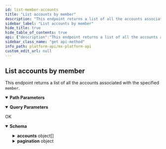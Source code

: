 ```yaml
---
id: list-member-accounts
title: "List accounts by member"
description: "This endpoint returns a list of all the accounts associated with the specified `member`."
sidebar_label: "List accounts by member"
hide_title: true
hide_table_of_contents: true
api: {"description":"This endpoint returns a list of all the accounts associated with the specified `member`.","operationId":"listMemberAccounts","parameters":[{"description":"List only accounts whose member is managed by the user.","example":true,"in":"query","name":"member_is_managed_by_user","schema":{"type":"boolean"}},{"description":"Specify current page.","example":1,"in":"query","name":"page","schema":{"type":"integer"}},{"description":"Specify records per page.","example":10,"in":"query","name":"records_per_page","schema":{"type":"integer"}},{"description":"The unique id for a `user`.","example":"USR-fa7537f3-48aa-a683-a02a-b18940482f54","in":"path","name":"user_guid","required":true,"schema":{"type":"string"}},{"description":"The unique id for a `member`.","example":"MBR-7c6f361b-e582-15b6-60c0-358f12466b4b","in":"path","name":"member_guid","required":true,"schema":{"type":"string"}}],"responses":{"200":{"content":{"application/vnd.mx.api.v1+json":{"schema":{"properties":{"accounts":{"items":{"properties":{"account_number":{"example":"5366","nullable":true,"type":"string"},"apr":{"example":1,"nullable":true,"type":"number"},"apy":{"example":1,"nullable":true,"type":"number"},"available_balance":{"example":1000,"nullable":true,"type":"number"},"available_credit":{"example":1000,"nullable":true,"type":"number"},"balance":{"example":1000,"nullable":true,"type":"number"},"cash_balance":{"example":1000,"nullable":true,"type":"number"},"cash_surrender_value":{"example":1000,"nullable":true,"type":"number"},"created_at":{"example":"2016-10-13T17:57:37.000Z","nullable":true,"type":"string"},"credit_limit":{"example":100,"nullable":true,"type":"number"},"currency_code":{"example":"USD","nullable":true,"type":"string"},"day_payment_is_due":{"example":20,"nullable":true,"type":"integer"},"death_benefit":{"example":1000,"nullable":true,"type":"integer"},"guid":{"example":"ACT-06d7f44b-caae-0f6e-1384-01f52e75dcb1","nullable":true,"type":"string"},"holdings_value":{"example":1000,"nullable":true,"type":"number"},"id":{"example":"1040434698","nullable":true,"type":"string"},"imported_at":{"example":"2015-10-13T17:57:37.000Z","nullable":true,"type":"string"},"institution_code":{"example":"chase","nullable":true,"type":"string"},"insured_name":{"example":"Frodo Baggins","nullable":true,"type":"string"},"interest_rate":{"example":1,"nullable":true,"type":"number"},"is_closed":{"example":false,"nullable":true,"type":"boolean"},"is_hidden":{"example":false,"nullable":true,"type":"boolean"},"last_payment":{"example":100,"nullable":true,"type":"number"},"last_payment_at":{"example":"2015-10-13T17:57:37.000Z","nullable":true,"type":"string"},"loan_amount":{"example":1000,"nullable":true,"type":"number"},"matures_on":{"example":"2015-10-13T17:57:37.000Z","nullable":true,"type":"string"},"member_guid":{"example":"MBR-7c6f361b-e582-15b6-60c0-358f12466b4b","nullable":true,"type":"string"},"member_id":{"example":"member123","nullable":true,"type":"string"},"member_is_managed_by_user":{"example":false,"nullable":true,"type":"boolean"},"metadata":{"example":"some metadata","nullable":true,"type":"string"},"minimum_balance":{"example":100,"nullable":true,"type":"number"},"minimum_payment":{"example":10,"nullable":true,"type":"number"},"name":{"example":"Test account 2","nullable":true,"type":"string"},"nickname":{"example":"My Checking","nullable":true,"type":"string"},"original_balance":{"example":10,"nullable":true,"type":"number"},"pay_out_amount":{"example":10,"nullable":true,"type":"number"},"payment_due_at":{"example":"2015-10-13T17:57:37.000Z","nullable":true,"type":"string"},"payoff_balance":{"example":10,"nullable":true,"type":"number"},"premium_amount":{"example":1,"nullable":true,"type":"number"},"routing_number":{"example":"68899990000000","nullable":true,"type":"string"},"started_on":{"example":"2015-10-13T17:57:37.000Z","nullable":true,"type":"string"},"subtype":{"example":"NONE","nullable":true,"type":"string"},"total_account_value":{"example":1,"nullable":true,"type":"number"},"type":{"example":"SAVINGS","nullable":true,"type":"string"},"updated_at":{"example":"2016-10-13T18:08:00.000Z","nullable":true,"type":"string"},"user_guid":{"example":"USR-fa7537f3-48aa-a683-a02a-b18940482f54","nullable":true,"type":"string"},"user_id":{"example":"user123","nullable":true,"type":"string"}},"type":"object"},"type":"array"},"pagination":{"properties":{"current_page":{"example":1,"type":"integer"},"per_page":{"example":25,"type":"integer"},"total_entries":{"example":1,"type":"integer"},"total_pages":{"example":1,"type":"integer"}},"type":"object"}},"type":"object"}}},"description":"OK"}},"tags":["users"],"method":"get","path":"/users/{user_guid}/members/{member_guid}/accounts","servers":[{"url":"https://api.mx.com"},{"url":"https://int-api.mx.com"}],"security":[{"basicAuth":[]}],"securitySchemes":{"basicAuth":{"scheme":"basic","type":"http"}},"info":{"contact":{"name":"MX Platform API","url":"https://www.mx.com/products/platform-api"},"description":"The MX Platform API is a powerful, fully-featured API designed to make aggregating and enhancing financial data easy and reliable. It can seamlessly connect your app or website to tens of thousands of financial institutions.","title":"MX Platform API","version":"0.1.0"},"postman":{"name":"List accounts by member","description":{"content":"This endpoint returns a list of all the accounts associated with the specified `member`.","type":"text/plain"},"url":{"path":["users",":user_guid","members",":member_guid","accounts"],"host":["{{baseUrl}}"],"query":[{"disabled":false,"description":{"content":"List only accounts whose member is managed by the user.","type":"text/plain"},"key":"member_is_managed_by_user","value":""},{"disabled":false,"description":{"content":"Specify current page.","type":"text/plain"},"key":"page","value":""},{"disabled":false,"description":{"content":"Specify records per page.","type":"text/plain"},"key":"records_per_page","value":""}],"variable":[{"disabled":false,"description":{"content":"(Required) The unique id for a `user`.","type":"text/plain"},"type":"any","value":"","key":"user_guid"},{"disabled":false,"description":{"content":"(Required) The unique id for a `member`.","type":"text/plain"},"type":"any","value":"","key":"member_guid"}]},"header":[{"key":"Accept","value":"application/vnd.mx.api.v1+json"}],"method":"GET"}}
sidebar_class_name: "get api-method"
info_path: platform-api/mx-platform-api
custom_edit_url: null
---
```



## List accounts by member



This endpoint returns a list of all the accounts associated with the specified `member`.

<details style={{"marginBottom":"1rem"}} data-collapsed={false} open={true}><summary style={{}}><strong>Path Parameters</strong></summary><div><ul><ParamsItem className={"paramsItem"} param={{"description":"The unique id for a `user`.","example":"USR-fa7537f3-48aa-a683-a02a-b18940482f54","in":"path","name":"user_guid","required":true,"schema":{"type":"string"}}}></ParamsItem><ParamsItem className={"paramsItem"} param={{"description":"The unique id for a `member`.","example":"MBR-7c6f361b-e582-15b6-60c0-358f12466b4b","in":"path","name":"member_guid","required":true,"schema":{"type":"string"}}}></ParamsItem></ul></div></details><details style={{"marginBottom":"1rem"}} data-collapsed={false} open={true}><summary style={{}}><strong>Query Parameters</strong></summary><div><ul><ParamsItem className={"paramsItem"} param={{"description":"List only accounts whose member is managed by the user.","example":true,"in":"query","name":"member_is_managed_by_user","schema":{"type":"boolean"}}}></ParamsItem><ParamsItem className={"paramsItem"} param={{"description":"Specify current page.","example":1,"in":"query","name":"page","schema":{"type":"integer"}}}></ParamsItem><ParamsItem className={"paramsItem"} param={{"description":"Specify records per page.","example":10,"in":"query","name":"records_per_page","schema":{"type":"integer"}}}></ParamsItem></ul></div></details><div><ApiTabs><TabItem label={"200"} value={"200"}><div>

OK

</div><div><MimeTabs schemaType={"response"}><TabItem label={"application/vnd.mx.api.v1+json"} value={"application/vnd.mx.api.v1+json"}><SchemaTabs><TabItem label={"Schema"} value={"Schema"}><details style={{}} data-collapsed={false} open={true}><summary style={{"textAlign":"left"}}><strong>Schema</strong></summary><div style={{"textAlign":"left","marginLeft":"1rem"}}></div><ul style={{"marginLeft":"1rem"}}><SchemaItem collapsible={true} className={"schemaItem"}><details style={{}}><summary style={{}}><strong>accounts</strong><span style={{"opacity":"0.6"}}> object[]</span></summary><div style={{"marginLeft":"1rem"}}><li><div style={{"fontSize":"var(--ifm-code-font-size)","opacity":"0.6","marginLeft":"-.5rem","paddingBottom":".5rem"}}>Array [</div></li><SchemaItem collapsible={false} name={"account_number"} required={false} schemaName={"string"} qualifierMessage={undefined} schema={{"example":"5366","nullable":true,"type":"string"}}></SchemaItem><SchemaItem collapsible={false} name={"apr"} required={false} schemaName={"number"} qualifierMessage={undefined} schema={{"example":1,"nullable":true,"type":"number"}}></SchemaItem><SchemaItem collapsible={false} name={"apy"} required={false} schemaName={"number"} qualifierMessage={undefined} schema={{"example":1,"nullable":true,"type":"number"}}></SchemaItem><SchemaItem collapsible={false} name={"available_balance"} required={false} schemaName={"number"} qualifierMessage={undefined} schema={{"example":1000,"nullable":true,"type":"number"}}></SchemaItem><SchemaItem collapsible={false} name={"available_credit"} required={false} schemaName={"number"} qualifierMessage={undefined} schema={{"example":1000,"nullable":true,"type":"number"}}></SchemaItem><SchemaItem collapsible={false} name={"balance"} required={false} schemaName={"number"} qualifierMessage={undefined} schema={{"example":1000,"nullable":true,"type":"number"}}></SchemaItem><SchemaItem collapsible={false} name={"cash_balance"} required={false} schemaName={"number"} qualifierMessage={undefined} schema={{"example":1000,"nullable":true,"type":"number"}}></SchemaItem><SchemaItem collapsible={false} name={"cash_surrender_value"} required={false} schemaName={"number"} qualifierMessage={undefined} schema={{"example":1000,"nullable":true,"type":"number"}}></SchemaItem><SchemaItem collapsible={false} name={"created_at"} required={false} schemaName={"string"} qualifierMessage={undefined} schema={{"example":"2016-10-13T17:57:37.000Z","nullable":true,"type":"string"}}></SchemaItem><SchemaItem collapsible={false} name={"credit_limit"} required={false} schemaName={"number"} qualifierMessage={undefined} schema={{"example":100,"nullable":true,"type":"number"}}></SchemaItem><SchemaItem collapsible={false} name={"currency_code"} required={false} schemaName={"string"} qualifierMessage={undefined} schema={{"example":"USD","nullable":true,"type":"string"}}></SchemaItem><SchemaItem collapsible={false} name={"day_payment_is_due"} required={false} schemaName={"integer"} qualifierMessage={undefined} schema={{"example":20,"nullable":true,"type":"integer"}}></SchemaItem><SchemaItem collapsible={false} name={"death_benefit"} required={false} schemaName={"integer"} qualifierMessage={undefined} schema={{"example":1000,"nullable":true,"type":"integer"}}></SchemaItem><SchemaItem collapsible={false} name={"guid"} required={false} schemaName={"string"} qualifierMessage={undefined} schema={{"example":"ACT-06d7f44b-caae-0f6e-1384-01f52e75dcb1","nullable":true,"type":"string"}}></SchemaItem><SchemaItem collapsible={false} name={"holdings_value"} required={false} schemaName={"number"} qualifierMessage={undefined} schema={{"example":1000,"nullable":true,"type":"number"}}></SchemaItem><SchemaItem collapsible={false} name={"id"} required={false} schemaName={"string"} qualifierMessage={undefined} schema={{"example":"1040434698","nullable":true,"type":"string"}}></SchemaItem><SchemaItem collapsible={false} name={"imported_at"} required={false} schemaName={"string"} qualifierMessage={undefined} schema={{"example":"2015-10-13T17:57:37.000Z","nullable":true,"type":"string"}}></SchemaItem><SchemaItem collapsible={false} name={"institution_code"} required={false} schemaName={"string"} qualifierMessage={undefined} schema={{"example":"chase","nullable":true,"type":"string"}}></SchemaItem><SchemaItem collapsible={false} name={"insured_name"} required={false} schemaName={"string"} qualifierMessage={undefined} schema={{"example":"Frodo Baggins","nullable":true,"type":"string"}}></SchemaItem><SchemaItem collapsible={false} name={"interest_rate"} required={false} schemaName={"number"} qualifierMessage={undefined} schema={{"example":1,"nullable":true,"type":"number"}}></SchemaItem><SchemaItem collapsible={false} name={"is_closed"} required={false} schemaName={"boolean"} qualifierMessage={undefined} schema={{"example":false,"nullable":true,"type":"boolean"}}></SchemaItem><SchemaItem collapsible={false} name={"is_hidden"} required={false} schemaName={"boolean"} qualifierMessage={undefined} schema={{"example":false,"nullable":true,"type":"boolean"}}></SchemaItem><SchemaItem collapsible={false} name={"last_payment"} required={false} schemaName={"number"} qualifierMessage={undefined} schema={{"example":100,"nullable":true,"type":"number"}}></SchemaItem><SchemaItem collapsible={false} name={"last_payment_at"} required={false} schemaName={"string"} qualifierMessage={undefined} schema={{"example":"2015-10-13T17:57:37.000Z","nullable":true,"type":"string"}}></SchemaItem><SchemaItem collapsible={false} name={"loan_amount"} required={false} schemaName={"number"} qualifierMessage={undefined} schema={{"example":1000,"nullable":true,"type":"number"}}></SchemaItem><SchemaItem collapsible={false} name={"matures_on"} required={false} schemaName={"string"} qualifierMessage={undefined} schema={{"example":"2015-10-13T17:57:37.000Z","nullable":true,"type":"string"}}></SchemaItem><SchemaItem collapsible={false} name={"member_guid"} required={false} schemaName={"string"} qualifierMessage={undefined} schema={{"example":"MBR-7c6f361b-e582-15b6-60c0-358f12466b4b","nullable":true,"type":"string"}}></SchemaItem><SchemaItem collapsible={false} name={"member_id"} required={false} schemaName={"string"} qualifierMessage={undefined} schema={{"example":"member123","nullable":true,"type":"string"}}></SchemaItem><SchemaItem collapsible={false} name={"member_is_managed_by_user"} required={false} schemaName={"boolean"} qualifierMessage={undefined} schema={{"example":false,"nullable":true,"type":"boolean"}}></SchemaItem><SchemaItem collapsible={false} name={"metadata"} required={false} schemaName={"string"} qualifierMessage={undefined} schema={{"example":"some metadata","nullable":true,"type":"string"}}></SchemaItem><SchemaItem collapsible={false} name={"minimum_balance"} required={false} schemaName={"number"} qualifierMessage={undefined} schema={{"example":100,"nullable":true,"type":"number"}}></SchemaItem><SchemaItem collapsible={false} name={"minimum_payment"} required={false} schemaName={"number"} qualifierMessage={undefined} schema={{"example":10,"nullable":true,"type":"number"}}></SchemaItem><SchemaItem collapsible={false} name={"name"} required={false} schemaName={"string"} qualifierMessage={undefined} schema={{"example":"Test account 2","nullable":true,"type":"string"}}></SchemaItem><SchemaItem collapsible={false} name={"nickname"} required={false} schemaName={"string"} qualifierMessage={undefined} schema={{"example":"My Checking","nullable":true,"type":"string"}}></SchemaItem><SchemaItem collapsible={false} name={"original_balance"} required={false} schemaName={"number"} qualifierMessage={undefined} schema={{"example":10,"nullable":true,"type":"number"}}></SchemaItem><SchemaItem collapsible={false} name={"pay_out_amount"} required={false} schemaName={"number"} qualifierMessage={undefined} schema={{"example":10,"nullable":true,"type":"number"}}></SchemaItem><SchemaItem collapsible={false} name={"payment_due_at"} required={false} schemaName={"string"} qualifierMessage={undefined} schema={{"example":"2015-10-13T17:57:37.000Z","nullable":true,"type":"string"}}></SchemaItem><SchemaItem collapsible={false} name={"payoff_balance"} required={false} schemaName={"number"} qualifierMessage={undefined} schema={{"example":10,"nullable":true,"type":"number"}}></SchemaItem><SchemaItem collapsible={false} name={"premium_amount"} required={false} schemaName={"number"} qualifierMessage={undefined} schema={{"example":1,"nullable":true,"type":"number"}}></SchemaItem><SchemaItem collapsible={false} name={"routing_number"} required={false} schemaName={"string"} qualifierMessage={undefined} schema={{"example":"68899990000000","nullable":true,"type":"string"}}></SchemaItem><SchemaItem collapsible={false} name={"started_on"} required={false} schemaName={"string"} qualifierMessage={undefined} schema={{"example":"2015-10-13T17:57:37.000Z","nullable":true,"type":"string"}}></SchemaItem><SchemaItem collapsible={false} name={"subtype"} required={false} schemaName={"string"} qualifierMessage={undefined} schema={{"example":"NONE","nullable":true,"type":"string"}}></SchemaItem><SchemaItem collapsible={false} name={"total_account_value"} required={false} schemaName={"number"} qualifierMessage={undefined} schema={{"example":1,"nullable":true,"type":"number"}}></SchemaItem><SchemaItem collapsible={false} name={"type"} required={false} schemaName={"string"} qualifierMessage={undefined} schema={{"example":"SAVINGS","nullable":true,"type":"string"}}></SchemaItem><SchemaItem collapsible={false} name={"updated_at"} required={false} schemaName={"string"} qualifierMessage={undefined} schema={{"example":"2016-10-13T18:08:00.000Z","nullable":true,"type":"string"}}></SchemaItem><SchemaItem collapsible={false} name={"user_guid"} required={false} schemaName={"string"} qualifierMessage={undefined} schema={{"example":"USR-fa7537f3-48aa-a683-a02a-b18940482f54","nullable":true,"type":"string"}}></SchemaItem><SchemaItem collapsible={false} name={"user_id"} required={false} schemaName={"string"} qualifierMessage={undefined} schema={{"example":"user123","nullable":true,"type":"string"}}></SchemaItem><li><div style={{"fontSize":"var(--ifm-code-font-size)","opacity":"0.6","marginLeft":"-.5rem"}}>]</div></li></div></details></SchemaItem><SchemaItem collapsible={true} className={"schemaItem"}><details style={{}}><summary style={{}}><strong>pagination</strong><span style={{"opacity":"0.6"}}> object</span></summary><div style={{"marginLeft":"1rem"}}><SchemaItem collapsible={false} name={"current_page"} required={false} schemaName={"integer"} qualifierMessage={undefined} schema={{"example":1,"type":"integer"}}></SchemaItem><SchemaItem collapsible={false} name={"per_page"} required={false} schemaName={"integer"} qualifierMessage={undefined} schema={{"example":25,"type":"integer"}}></SchemaItem><SchemaItem collapsible={false} name={"total_entries"} required={false} schemaName={"integer"} qualifierMessage={undefined} schema={{"example":1,"type":"integer"}}></SchemaItem><SchemaItem collapsible={false} name={"total_pages"} required={false} schemaName={"integer"} qualifierMessage={undefined} schema={{"example":1,"type":"integer"}}></SchemaItem></div></details></SchemaItem></ul></details></TabItem><TabItem label={"Example (from schema)"} value={"Example (from schema)"}><ResponseSamples responseExample={"{\n  \"accounts\": [\n    {\n      \"account_number\": \"5366\",\n      \"apr\": 1,\n      \"apy\": 1,\n      \"available_balance\": 1000,\n      \"available_credit\": 1000,\n      \"balance\": 1000,\n      \"cash_balance\": 1000,\n      \"cash_surrender_value\": 1000,\n      \"created_at\": \"2016-10-13T17:57:37.000Z\",\n      \"credit_limit\": 100,\n      \"currency_code\": \"USD\",\n      \"day_payment_is_due\": 20,\n      \"death_benefit\": 1000,\n      \"guid\": \"ACT-06d7f44b-caae-0f6e-1384-01f52e75dcb1\",\n      \"holdings_value\": 1000,\n      \"id\": \"1040434698\",\n      \"imported_at\": \"2015-10-13T17:57:37.000Z\",\n      \"institution_code\": \"chase\",\n      \"insured_name\": \"Frodo Baggins\",\n      \"interest_rate\": 1,\n      \"is_closed\": false,\n      \"is_hidden\": false,\n      \"last_payment\": 100,\n      \"last_payment_at\": \"2015-10-13T17:57:37.000Z\",\n      \"loan_amount\": 1000,\n      \"matures_on\": \"2015-10-13T17:57:37.000Z\",\n      \"member_guid\": \"MBR-7c6f361b-e582-15b6-60c0-358f12466b4b\",\n      \"member_id\": \"member123\",\n      \"member_is_managed_by_user\": false,\n      \"metadata\": \"some metadata\",\n      \"minimum_balance\": 100,\n      \"minimum_payment\": 10,\n      \"name\": \"Test account 2\",\n      \"nickname\": \"My Checking\",\n      \"original_balance\": 10,\n      \"pay_out_amount\": 10,\n      \"payment_due_at\": \"2015-10-13T17:57:37.000Z\",\n      \"payoff_balance\": 10,\n      \"premium_amount\": 1,\n      \"routing_number\": \"68899990000000\",\n      \"started_on\": \"2015-10-13T17:57:37.000Z\",\n      \"subtype\": \"NONE\",\n      \"total_account_value\": 1,\n      \"type\": \"SAVINGS\",\n      \"updated_at\": \"2016-10-13T18:08:00.000Z\",\n      \"user_guid\": \"USR-fa7537f3-48aa-a683-a02a-b18940482f54\",\n      \"user_id\": \"user123\"\n    }\n  ],\n  \"pagination\": {\n    \"current_page\": 1,\n    \"per_page\": 25,\n    \"total_entries\": 1,\n    \"total_pages\": 1\n  }\n}"} language={"json"}></ResponseSamples></TabItem></SchemaTabs></TabItem></MimeTabs></div></TabItem></ApiTabs></div>
      